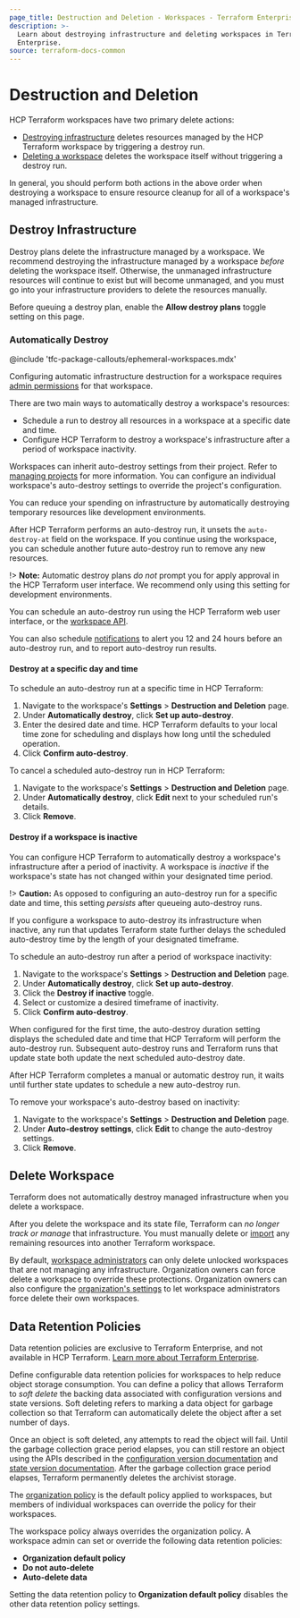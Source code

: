 ```yaml
---
page_title: Destruction and Deletion - Workspaces - Terraform Enterprise
description: >-
  Learn about destroying infrastructure and deleting workspaces in Terraform
  Enterprise.
source: terraform-docs-common
---
```


# Destruction and Deletion

HCP Terraform workspaces have two primary delete actions:

-   [Destroying infrastructure](#destroy-infrastructure) deletes resources managed by the HCP Terraform workspace by triggering a destroy run.
-   [Deleting a workspace](#delete-workspaces) deletes the workspace itself without triggering a destroy run.

In general, you should perform both actions in the above order when destroying a workspace to ensure resource cleanup for all of a workspace's managed infrastructure.

## Destroy Infrastructure

Destroy plans delete the infrastructure managed by a workspace. We recommend destroying the infrastructure managed by a workspace _before_ deleting the workspace itself. Otherwise, the unmanaged infrastructure resources will continue to exist but will become unmanaged, and you must go into your infrastructure providers to delete the resources manually.

Before queuing a destroy plan, enable the **Allow destroy plans** toggle setting on this page.

### Automatically Destroy

<!-- BEGIN: TFC:only name:pnp-callout -->

@include 'tfc-package-callouts/ephemeral-workspaces.mdx'

<!-- END: TFC:only name:pnp-callout -->

Configuring automatic infrastructure destruction for a workspace requires [admin permissions](/terraform/enterprise/users-teams-organizations/permissions#workspace-admins) for that workspace.

There are two main ways to automatically destroy a workspace's resources:

-   Schedule a run to destroy all resources in a workspace at a specific date and time.
-   Configure HCP Terraform to destroy a workspace's infrastructure after a period of workspace inactivity.

Workspaces can inherit auto-destroy settings from their project. Refer to [managing projects](/terraform/enterprise/projects/managing#automatically-destroy-inactive-workspaces) for more information. You can configure an individual workspace's auto-destroy settings to override the project's configuration.

You can reduce your spending on infrastructure by automatically destroying temporary resources like development environments.

After HCP Terraform performs an auto-destroy run, it unsets the `auto-destroy-at` field on the workspace. If you continue using the workspace, you can schedule another future auto-destroy run to remove any new resources. 

!> **Note:** Automatic destroy plans _do not_ prompt you for apply approval in the HCP Terraform user interface. We recommend only using this setting for development environments.

You can schedule an auto-destroy run using the HCP Terraform web user interface, or the [workspace API](/terraform/enterprise/api-docs/workspaces).

You can also schedule [notifications](/terraform/enterprise/workspaces/settings/notifications) to alert you 12 and 24 hours before an auto-destroy run, and to report auto-destroy run results.

#### Destroy at a specific day and time

To schedule an auto-destroy run at a specific time in HCP Terraform:

1.  Navigate to the workspace's **Settings** > **Destruction and Deletion** page.
2.  Under **Automatically destroy**, click **Set up auto-destroy**.
3.  Enter the desired date and time. HCP Terraform defaults to your local time zone for scheduling and displays how long until the scheduled operation.
4.  Click **Confirm auto-destroy**.

To cancel a scheduled auto-destroy run in HCP Terraform:

1.  Navigate to the workspace's **Settings** > **Destruction and Deletion** page.
2.  Under **Automatically destroy**, click **Edit** next to your scheduled run's details.
3.  Click **Remove**.

#### Destroy if a workspace is inactive

You can configure HCP Terraform to automatically destroy a workspace's infrastructure after a period of inactivity.
A workspace is _inactive_ if the workspace's state has not changed within your designated time period.

!> **Caution:** As opposed to configuring an auto-destroy run for a specific date and time, this setting _persists_ after queueing auto-destroy runs.

If you configure a workspace to auto-destroy its infrastructure when inactive, any run that updates Terraform state further delays the scheduled auto-destroy time by the length of your designated timeframe.

To schedule an auto-destroy run after a period of workspace inactivity:

1.  Navigate to the workspace's **Settings** > **Destruction and Deletion** page.
2.  Under **Automatically destroy**, click **Set up auto-destroy**.
3.  Click the **Destroy if inactive** toggle.
4.  Select or customize a desired timeframe of inactivity.
5.  Click **Confirm auto-destroy**.

When configured for the first time, the auto-destroy duration setting displays the scheduled date and time that HCP Terraform will perform the auto-destroy run.
Subsequent auto-destroy runs and Terraform runs that update state both update the next scheduled auto-destroy date.

After HCP Terraform completes a manual or automatic destroy run, it waits until further state updates to schedule a new auto-destroy run.

To remove your workspace's auto-destroy based on inactivity:

1.  Navigate to the workspace's **Settings** > **Destruction and Deletion** page.
2.  Under **Auto-destroy settings**, click **Edit** to change the auto-destroy settings.
3.  Click **Remove**.

## Delete Workspace

Terraform does not automatically destroy managed infrastructure when you delete a workspace.

After you delete the workspace and its state file, Terraform can _no longer track or manage_ that infrastructure. You must manually delete or [import](/terraform/cli/commands/import) any remaining resources into another Terraform workspace.

By default, [workspace administrators](/terraform/enterprise/users-teams-organizations/permissions#workspace-admins) can only delete unlocked workspaces that are not managing any infrastructure. Organization owners can force delete a workspace to override these protections. Organization owners can also configure the [organization's settings](/terraform/enterprise/users-teams-organizations/organizations#general) to let workspace administrators force delete their own workspaces.

## Data Retention Policies

<EnterpriseAlert>
Data retention policies are exclusive to Terraform Enterprise, and not available in HCP Terraform. <a href="https://developer.hashicorp.com/terraform/enterprise">Learn more about Terraform Enterprise</a>.
</EnterpriseAlert>

Define configurable data retention policies for workspaces to help reduce object storage consumption. You can define a policy that allows Terraform to _soft delete_ the backing data associated with configuration versions and state versions. Soft deleting refers to marking a data object for garbage collection so that Terraform can automatically delete the object after a set number of days.

Once an object is soft deleted, any attempts to read the object will fail. Until the garbage collection grace period elapses, you can still restore an object using the APIs described in the [configuration version documentation](/terraform/enterprise/api-docs/configuration-versions) and [state version documentation](/terraform/enterprise/api-docs/state-versions). After the garbage collection grace period elapses, Terraform permanently deletes the archivist storage.

The [organization policy](/terraform/enterprise/users-teams-organizations/organizations#destruction-and-deletion) is the default policy applied to workspaces, but members of individual workspaces can override the policy for their workspaces.

The workspace policy always overrides the organization policy. A workspace admin can set or override the following data retention policies:

-   **Organization default policy**
-   **Do not auto-delete**
-   **Auto-delete data**

Setting the data retention policy to **Organization default policy** disables the other data retention policy settings.
